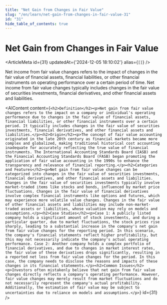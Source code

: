 ```yaml
---
title: "Net Gain from Changes in Fair Value"
slug: "/en/learn/net-gain-from-changes-in-fair-value-31"
id: "31"
hide_table_of_contents: true
---
```



# Net Gain from Changes in Fair Value

<ArticleMeta id={31} updatedAt={'2024-12-05 18:10:02'} alias={`[]`} />
<div className='border-solid border-b border-t-0 my-4 border-[var(--ifm-color-gray-300)]' />

Net income from fair value changes refers to the impact of changes in the fair value of financial assets, financial liabilities, or other financial instruments on operating performance over a certain period of time. Net income from fair value changes typically includes changes in the fair value of securities investments, financial derivatives, and other financial assets and liabilities.

<AIContent content={`<h2>Definition</h2><p>Net gain from fair value changes refers to the impact on a company or individual's operating performance due to changes in the fair value of financial assets, financial liabilities, or other financial instruments over a certain period. It typically includes changes in the fair value of securities investments, financial derivatives, and other financial assets and liabilities.</p><h2>Origin</h2><p>The concept of fair value accounting originated in the late 20th century as financial markets became more complex and globalized, making traditional historical cost accounting inadequate for accurately reflecting the true value of financial instruments. The International Accounting Standards Board (IASB) and the Financial Accounting Standards Board (FASB) began promoting the application of fair value accounting in the 1990s to enhance the transparency and relevance of financial reporting.</p><h2>Categories and Features</h2><p>Net gain from fair value changes can be categorized into changes in the fair value of securities investments, financial derivatives, and other financial assets and liabilities. Changes in the fair value of securities investments typically involve market-traded items like stocks and bonds, influenced by market price fluctuations. Changes in the fair value of financial derivatives involve complex financial instruments like options and futures, which may experience more volatile value changes. Changes in the fair value of other financial assets and liabilities may include non-market-traded assets or liabilities, whose valuation may rely on models and assumptions.</p><h2>Case Studies</h2><p>Case 1: A publicly listed company holds a significant amount of stock investments, and during a particular quarter, due to market fluctuations, the stock prices rise sharply, leading to a substantial increase in the company's net gain from fair value changes for the reporting period. In this scenario, the company's financial statements reflect higher profitability, but this may not necessarily indicate the company's actual operating performance. Case 2: Another company holds a complex portfolio of financial derivatives, and due to changes in market interest rates, the fair value of these derivatives drops significantly, resulting in a reported net loss from fair value changes for the period. In this case, the company needs to disclose the reasons and impacts of these changes in its financial statements.</p><h2>Common Issues</h2><p>Investors often mistakenly believe that net gain from fair value changes directly reflects a company's operating performance. However, fair value changes may merely result from market fluctuations and do not necessarily represent the company's actual profitability. Additionally, the estimation of fair value may be subject to uncertainties due to reliance on models and assumptions.</p>`} id={31} />
